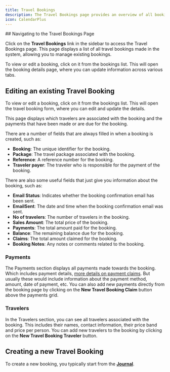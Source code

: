 ```yaml
---
title: Travel Bookings
description: The Travel Bookings page provides an overview of all bookings made for travel packages.
icon: CalendarPlus
---
```



<Steps>
<Step>
## Navigating to the Travel Bookings Page

Click on the **Travel Bookings** link in the sidebar to access the Travel Bookings page. This page displays a list of all travel bookings made in the system, allowing you to manage existing bookings.


To view or edit a booking, click on it from the bookings list. This will open the booking details page, where you can update information across various tabs.

</Step>
<Step>


## Editing an existing Travel Booking

To view or edit a booking, click on it from the bookings list. This will open the travel booking form, where you can edit and update the details.


This page displays which travelers are associated with the booking and the payments that have been made or are due for the booking.

There are a number of fields that are always filled in when a booking is created, such as:
- **Booking**: The unique identifier for the booking.
- **Package**: The travel package associated with the booking.
- **Reference**: A reference number for the booking.
- **Traveler payer**: The traveler who is responsible for the payment of the booking.

There are also some useful fields that just give you information about the booking, such as:
- **Email Status**: Indicates whether the booking confirmation email has been sent.
- **EmailSent**: The date and time when the booking confirmation email was sent.
- **No of travelers**: The number of travelers in the booking.
- **Sales Amount**: The total price of the booking.
- **Payments**: The total amount paid for the booking.
- **Balance**: The remaining balance due for the booking.
- **Claims**: The total amount claimed for the booking.
- **Booking Notes**: Any notes or comments related to the booking.

### Payments
The Payments section displays all payments made towards the booking. Which includes payment details, [more details on payment claims](./payment-claims).
But usually these would include information about the payment method, amount, date of payment, etc.
You can also add new payments directly from the booking page by clicking on the **New Travel Booking Claim** button above the payments grid.

### Travelers
In the Travelers section, you can see all travelers associated with the booking. This includes their names, contact information, their price band and price per person. 
You can add new travelers to the booking by clicking on the **New Travel Booking Traveler** button.
</Step>
<Step>
## Creating a new Travel Booking

To create a new booking, you typically start from the **[Journal](./journal)**.

</Step>
</Steps>
